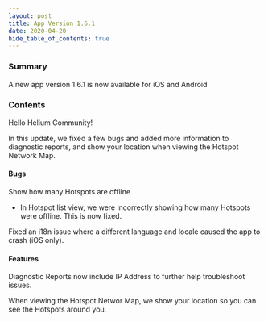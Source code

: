 ```yaml
---
layout: post
title: App Version 1.6.1
date: 2020-04-20
hide_table_of_contents: true
---
```


### Summary

A new app version 1.6.1 is now available for iOS and Android

<!--truncate-->

### Contents

Hello Helium Community!

In this update, we fixed a few bugs and added more information to diagnostic reports, and show your
location when viewing the Hotspot Network Map.

#### Bugs

Show how many Hotspots are offline

- In Hotspot list view, we were incorrectly showing how many Hotspots were offline. This is now
  fixed.

Fixed an i18n issue where a different language and locale caused the app to crash (iOS only).

#### Features

Diagnostic Reports now include IP Address to further help troubleshoot issues.

When viewing the Hotspot Networ Map, we show your location so you can see the Hotspots around you.
